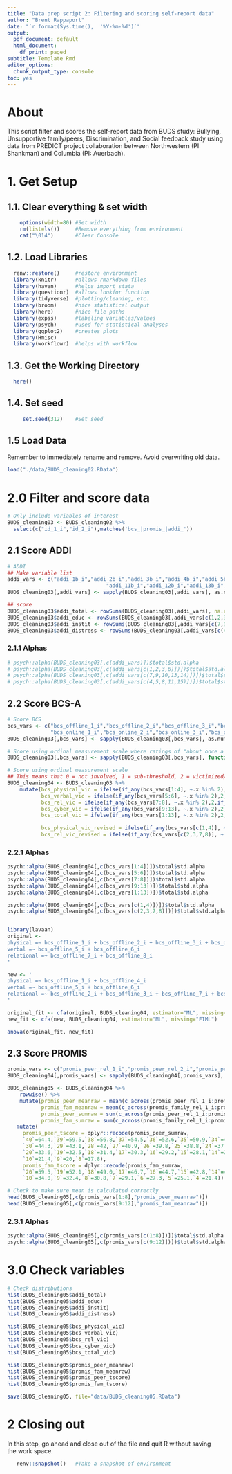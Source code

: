 ```yaml
---
title: "Data prep script 2: Filtering and scoring self-report data"
author: "Brent Rappaport"
date: "`r format(Sys.time(),  '%Y-%m-%d')`"
output:
  pdf_document: default
  html_document:
    df_print: paged
subtitle: Template Rmd
editor_options:
  chunk_output_type: console
toc: yes
---
```


# About
This script filter and scores the self-report data from BUDS study: Bullying, Unsupportive family/peers, Discrimination, and Social feedback study using data from PREDICT project collaboration between Northwestern (PI: Shankman) and Columbia (PI: Auerbach).

# 1. Get Setup
## 1.1. Clear everything & set width
```r
    options(width=80) #Set width
    rm(list=ls())     #Remove everything from environment
    cat("\014")       #Clear Console
```

## 1.2. Load Libraries
```r
  renv::restore()     #restore environment
  library(knitr)      #allows rmarkdown files
  library(haven)      #helps import stata
  library(questionr)  #allows lookfor function
  library(tidyverse)  #plotting/cleaning, etc.
  library(broom)      #nice statistical output
  library(here)       #nice file paths
  library(expss)      #labeling variables/values
  library(psych)      #used for statistical analyses
  library(ggplot2)    #creates plots
  library(Hmisc)
  library(workflowr)  #helps with workflow
```

## 1.3. Get the Working Directory
```r
  here()
```

## 1.4. Set seed
```r
     set.seed(312)    #Set seed
```

## 1.5 Load Data
Remember to immediately rename and remove. Avoid overwriting old data.
```r
load("./data/BUDS_cleaning02.RData")
```

# 2.0 Filter and score data
```r
# Only include variables of interest
BUDS_cleaning03 <- BUDS_cleaning02 %>%
  select(c("id_1_i","id_2_i"),matches('bcs_|promis_|addi_'))
```

## 2.1 Score ADDI
```r
# ADDI
## Make variable list
addi_vars <- c("addi_1b_i","addi_2b_i","addi_3b_i","addi_4b_i","addi_5b_i","addi_6b_i","addi_7b_i","addi_8b_i","addi_9b_i","addi_10b_i",
                                "addi_11b_i","addi_12b_i","addi_13b_i","addi_14b_i","addi_15b_i")
BUDS_cleaning03[,addi_vars] <- sapply(BUDS_cleaning03[,addi_vars], as.numeric) # make variables of numeric class

## score
BUDS_cleaning03$addi_total <- rowSums(BUDS_cleaning03[,addi_vars], na.rm=TRUE)
BUDS_cleaning03$addi_educ <- rowSums(BUDS_cleaning03[,addi_vars[c(1,2,3,6)]], na.rm=TRUE)
BUDS_cleaning03$addi_instit <- rowSums(BUDS_cleaning03[,addi_vars[c(7,9,10,13,14)]], na.rm=TRUE)
BUDS_cleaning03$addi_distress <- rowSums(BUDS_cleaning03[,addi_vars[c(4,5,8,11,15)]], na.rm=TRUE)
```
### 2.1.1 Alphas
```r
# psych::alpha(BUDS_cleaning03[,c(addi_vars)])$total$std.alpha
# psych::alpha(BUDS_cleaning03[,c(addi_vars[c(1,2,3,6)])])$total$std.alpha
# psych::alpha(BUDS_cleaning03[,c(addi_vars[c(7,9,10,13,14)])])$total$std.alpha
# psych::alpha(BUDS_cleaning03[,c(addi_vars[c(4,5,8,11,15)])])$total$std.alpha
```

## 2.2 Score BCS-A
```r
# Score BCS
bcs_vars <- c("bcs_offline_1_i","bcs_offline_2_i","bcs_offline_3_i","bcs_offline_4_i","bcs_offline_5_i","bcs_offline_6_i","bcs_offline_7_i","bcs_offline_8_i",
              "bcs_online_1_i","bcs_online_2_i","bcs_online_3_i","bcs_online_4_i","bcs_online_5_i")
BUDS_cleaning03[,bcs_vars] <- sapply(BUDS_cleaning03[,bcs_vars], as.numeric) # make variables of numeric class

# Score using ordinal measurement scale where ratings of "about once a week" and "several times a week or more" are treated equally.
BUDS_cleaning03[,bcs_vars] <- sapply(BUDS_cleaning03[,bcs_vars], function(x) ifelse(x>=2, 2, x))

# Score using ordinal measurement scale
## This means that 0 = not involved, 1 = sub-threshold, 2 = victimized/perpetrated. Based on the scoring that if any of the items endorsed at a 2, then their subscale is a 2 ("about once a week" or "several times a week or more"); if any items endorsed as a 1 ("once or twice"), then subscale is a 1; participants could only score a 0 if all items endorsed at a 0 ("this did not happen to me").
BUDS_cleaning04 <- BUDS_cleaning03 %>% 
    mutate(bcs_physical_vic = ifelse(if_any(bcs_vars[1:4], ~.x %in% 2),2,if_any(bcs_vars[1:4], ~.x %in% 1,1,0)),
           bcs_verbal_vic = ifelse(if_any(bcs_vars[5:6], ~.x %in% 2),2,if_any(bcs_vars[5:6], ~.x %in% 1,1,0)),
           bcs_rel_vic = ifelse(if_any(bcs_vars[7:8], ~.x %in% 2),2,if_any(bcs_vars[7:8], ~.x %in% 1,1,0)),
           bcs_cyber_vic = ifelse(if_any(bcs_vars[9:13], ~.x %in% 2),2,if_any(bcs_vars[9:13], ~.x %in% 1,1,0)),
           bcs_total_vic = ifelse(if_any(bcs_vars[1:13], ~.x %in% 2),2,if_any(bcs_vars[1:13], ~.x %in% 1,1,0)),
           
           bcs_physical_vic_revised = ifelse(if_any(bcs_vars[c(1,4)], ~.x %in% 2),2,if_any(bcs_vars[c(1,4)], ~.x %in% 1,1,0)),
           bcs_rel_vic_revised = ifelse(if_any(bcs_vars[c(2,3,7,8)], ~.x %in% 2),2,if_any(bcs_vars[c(2,3,7,8)], ~.x %in% 1,1,0)))
```
### 2.2.1 Alphas
```r
psych::alpha(BUDS_cleaning04[,c(bcs_vars[1:4])])$total$std.alpha
psych::alpha(BUDS_cleaning04[,c(bcs_vars[5:6])])$total$std.alpha
psych::alpha(BUDS_cleaning04[,c(bcs_vars[7:8])])$total$std.alpha
psych::alpha(BUDS_cleaning04[,c(bcs_vars[9:13])])$total$std.alpha
psych::alpha(BUDS_cleaning04[,c(bcs_vars[1:13])])$total$std.alpha

psych::alpha(BUDS_cleaning04[,c(bcs_vars[c(1,4)])])$total$std.alpha
psych::alpha(BUDS_cleaning04[,c(bcs_vars[c(2,3,7,8)])])$total$std.alpha


library(lavaan)
original <- '
physical =~ bcs_offline_1_i + bcs_offline_2_i + bcs_offline_3_i + bcs_offline_4_i
verbal =~ bcs_offline_5_i + bcs_offline_6_i
relational =~ bcs_offline_7_i + bcs_offline_8_i
'

new <- '
physical =~ bcs_offline_1_i + bcs_offline_4_i
verbal =~ bcs_offline_5_i + bcs_offline_6_i
relational =~ bcs_offline_2_i + bcs_offline_3_i + bcs_offline_7_i + bcs_offline_8_i
'

original_fit <- cfa(original, BUDS_cleaning04, estimator="ML", missing="FIML")
new_fit <- cfa(new, BUDS_cleaning04, estimator="ML", missing="FIML")

anova(original_fit, new_fit)
```


## 2.3 Score PROMIS
```r
promis_vars <- c("promis_peer_rel_1_i","promis_peer_rel_2_i","promis_peer_rel_3_i","promis_peer_rel_4_i","promis_peer_rel_5_i","promis_peer_rel_6_i","promis_peer_rel_7_i","promis_peer_rel_8_i","promis_family_rel_1_i","promis_family_rel_2_i","promis_family_rel_3_i","promis_family_rel_4_i")
BUDS_cleaning04[,promis_vars] <- sapply(BUDS_cleaning04[,promis_vars], as.numeric) # make variables of numeric class

BUDS_cleaning05 <- BUDS_cleaning04 %>% 
    rowwise() %>%
    mutate(promis_peer_meanraw = mean(c_across(promis_peer_rel_1_i:promis_peer_rel_8_i), na.rm=T),
           promis_fam_meanraw = mean(c_across(promis_family_rel_1_i:promis_family_rel_4_i), na.rm=T),
           promis_peer_sumraw = sum(c_across(promis_peer_rel_1_i:promis_peer_rel_8_i), na.rm=T),
           promis_fam_sumraw = sum(c_across(promis_family_rel_1_i:promis_family_rel_4_i), na.rm=T)) %>%
   mutate(
     promis_peer_tscore = dplyr::recode(promis_peer_sumraw, 
     `40`=64.4,`39`=59.5,`38`=56.8,`37`=54.5,`36`=52.6,`35`=50.9,`34`=49.4,`33`=48,`32`=46.7,`31`=45.5,
     `30`=44.3,`29`=43.1,`28`=42,`27`=40.9,`26`=39.8,`25`=38.8,`24`=37.7,`23`=36.7,`22`=35.6,`21`=34.6,
     `20`=33.6,`19`=32.5,`18`=31.4,`17`=30.3,`16`=29.2,`15`=28.1,`14`=26.9,`13`=25.7,`12`=24.4,`11`=23,
     `10`=21.4,`9`=20,`8`=17.8),
     promis_fam_tscore = dplyr::recode(promis_fam_sumraw,
     `20`=59.5,`19`=52.1,`18`=49.0,`17`=46.7,`16`=44.7,`15`=42.8,`14`=41.0,`13`=39.1,`12`=37.4,`11`=35.7,
     `10`=34.0,`9`=32.4,`8`=30.8,`7`=29.1,`6`=27.3,`5`=25.1,`4`=21.4))

# Check to make sure mean is calculated correctly
head(BUDS_cleaning05[,c(promis_vars[1:8],"promis_peer_meanraw")])
head(BUDS_cleaning05[,c(promis_vars[9:12],"promis_fam_meanraw")])
```
### 2.3.1 Alphas
```r
psych::alpha(BUDS_cleaning05[,c(promis_vars[c(1:8)])])$total$std.alpha
psych::alpha(BUDS_cleaning05[,c(promis_vars[c(9:12)])])$total$std.alpha
```

# 3.0 Check variables
```r
# Check distributions
hist(BUDS_cleaning05$addi_total)
hist(BUDS_cleaning05$addi_educ)
hist(BUDS_cleaning05$addi_instit)
hist(BUDS_cleaning05$addi_distress)

hist(BUDS_cleaning05$bcs_physical_vic)
hist(BUDS_cleaning05$bcs_verbal_vic)
hist(BUDS_cleaning05$bcs_rel_vic)
hist(BUDS_cleaning05$bcs_cyber_vic)
hist(BUDS_cleaning05$bcs_total_vic)

hist(BUDS_cleaning05$promis_peer_meanraw)
hist(BUDS_cleaning05$promis_fam_meanraw)
hist(BUDS_cleaning05$promis_peer_tscore)
hist(BUDS_cleaning05$promis_fam_tscore)
```

```r
save(BUDS_cleaning05, file="data/BUDS_cleaning05.RData")
```

# 2 Closing out
  In this step, go ahead and close out of the file and quit R without saving  
  the work space.
```r
   renv::snapshot()   #Take a snapshot of environment
```
